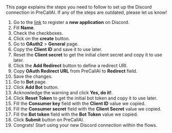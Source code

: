 
<Info>
    This page explains the steps you need to follow to set up the Discord
    connection in PreCallAI. If any of the steps are outdated, please let us know!
</Info>

1. Go to the [link](https://discord.com/developers/applications) to register a **new application** on Discord.
1. Fill **Name**.
1. Check the checkboxes.
1. Click on the **create** button.
1. Go to **OAuth2** > **General** page.
1. Copy the **Client ID** and save it to use later.
1. Reset the **Client secret** to get the initial client secret and copy it to use later.
1. Click the **Add Redirect** button to define a redirect URI.
1. Copy **OAuth Redirect URL** from PreCallAI to **Redirect** field.
1. Save the changes.
1. Go to **Bot** page.
1. Click **Add Bot** button.
1. Acknowledge the warning and click **Yes, do it!**.
1. Click **Reset Token** to get the initial bot token and copy it to use later.
1. Fill the **Consumer key** field with the **Client ID** value we copied.
1. Fill the **Consumer secret** field with the **Client Secret** value we copied.
1. Fill the **Bot token** field with the **Bot Token** value we copied.
1. Click **Submit** button on PreCallAI.
1. Congrats! Start using your new Discord connection within the flows.
